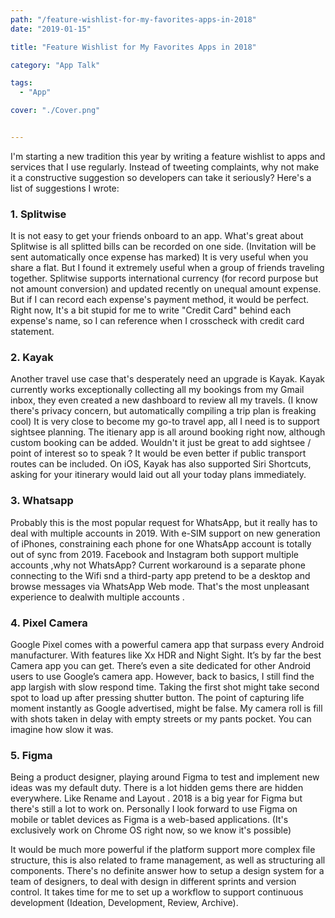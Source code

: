 ```yaml
---
path: "/feature-wishlist-for-my-favorites-apps-in-2018"
date: "2019-01-15"

title: "Feature Wishlist for My Favorites Apps in 2018"

category: "App Talk"

tags: 
  - "App"

cover: "./Cover.png"


---
```


I'm starting a new tradition this year by writing a feature wishlist to apps and services that I use regularly. Instead of tweeting complaints, why not make it a constructive suggestion so developers can take it seriously? Here's a list of suggestions I wrote:

### 1. Splitwise

It is not easy to get your friends onboard to an app. What's great about Splitwise is all splitted bills can be recorded on one side. (Invitation will be sent automatically once expense has marked) It is very useful when you share a flat. But I found it extremely useful when a group of friends traveling together.
Splitwise supports international currency (for record purpose but not amount conversion) and updated recently on unequal amount expense. But if I can record each expense's payment method, it would be perfect. Right now, It's a bit stupid for me to write "Credit Card" behind each expense's name, so I can reference when I crosscheck with credit card statement.

### 2. Kayak

Another travel use case that's desperately need an upgrade is Kayak. Kayak currently works exceptionally collecting all my bookings from my Gmail inbox, they even created a new dashboard to review all my travels. (I know there's privacy concern, but automatically compiling a trip plan is freaking cool) It is very close to become my go-to travel app, all I need is to support sightsee planning.
The itienary app is all around booking right now, although custom booking can be added. Wouldn't it just be great to add sightsee / point of interest so to speak ? It would be even better if public transport routes can be included.
On iOS, Kayak has also supported Siri Shortcuts, asking for your itinerary would laid out all your today plans immediately.

### 3. Whatsapp

Probably this is the most popular request for WhatsApp, but it really has to deal with multiple accounts in 2019. With e-SIM support on new generation of iPhones, constraining each phone for one WhatsApp account is totally out of sync from 2019. Facebook and Instagram both support multiple accounts ,why not WhatsApp? Current workaround is a separate phone connecting to the Wifi snd a third-party app pretend to be a desktop and browse messages via WhatsApp Web mode. That's the most unpleasant experience to dealwith multiple accounts .

### 4. Pixel Camera
Google Pixel comes with a powerful camera app that surpass every Android manufacturer. With features like Xx HDR and Night Sight. It’s by far the best Camera app you can get. There’s even a site dedicated for other Android users to use Google’s camera app. However, back to basics, I still find the app largish with slow respond time. Taking the first shot might take second spot to load up after pressing shutter button. The point of capturing life moment instantly as Google advertised, might be false. My camera roll is fill with shots taken in delay with empty streets or my pants pocket. You can imagine how slow it was.

### 5. Figma

Being a product designer, playing around Figma to test and implement new ideas was my default duty. There is a lot hidden gems there are hidden everywhere. Like Rename and Layout . 2018 is a big year for Figma but there's still a lot to work on. Personally I look forward to use Figma on mobile or tablet devices as Figma is a web-based applications. (It's exclusively work on Chrome OS right now, so we know it's possible)

It would be much more powerful if the platform support more complex file structure, this is also related to frame management, as well as structuring all components. There's no definite answer how to setup a design system for a team of designers, to deal with design in different sprints and version control. It takes time for me to set up a workflow to support continuous development (Ideation, Development, Review, Archive).
